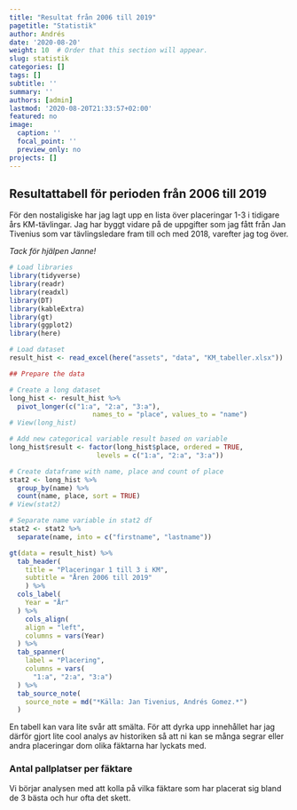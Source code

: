 ```yaml
---
title: "Resultat från 2006 till 2019"
pagetitle: "Statistik"
author: Andrés
date: '2020-08-20'
weight: 10  # Order that this section will appear.
slug: statistik
categories: []
tags: []
subtitle: ''
summary: ''
authors: [admin]
lastmod: '2020-08-20T21:33:57+02:00'
featured: no
image:
  caption: ''
  focal_point: ''
  preview_only: no
projects: []
---
```


## Resultattabell för perioden från 2006 till 2019  

För den nostaligiske har jag lagt upp en lista över placeringar 1-3 i tidigare års KM-tävlingar. Jag har byggt vidare på de uppgifter som jag fått från Jan Tivenius som var tävlingsledare fram till och med 2018, varefter jag tog över.  

*Tack för hjälpen Janne!*  

```r
# Load libraries
library(tidyverse)
library(readr)
library(readxl)
library(DT)
library(kableExtra)
library(gt)
library(ggplot2)
library(here)
```


```r
# Load dataset
result_hist <- read_excel(here("assets", "data", "KM_tabeller.xlsx"))

## Prepare the data

# Create a long dataset
long_hist <- result_hist %>% 
  pivot_longer(c("1:a", "2:a", "3:a"), 
                     names_to = "place", values_to = "name")
# View(long_hist)

# Add new categorical variable result based on variable
long_hist$result <- factor(long_hist$place, ordered = TRUE,
                      levels = c("1:a", "2:a", "3:a"))

# Create dataframe with name, place and count of place
stat2 <- long_hist %>% 
  group_by(name) %>% 
  count(name, place, sort = TRUE)
# View(stat2)

# Separate name variable in stat2 df
stat2 <- stat2 %>% 
  separate(name, into = c("firstname", "lastname"))

```



```r

gt(data = result_hist) %>% 
  tab_header(
    title = "Placeringar 1 till 3 i KM",
    subtitle = "Åren 2006 till 2019"
    ) %>% 
  cols_label(
    Year = "År"
  ) %>% 
    cols_align(
    align = "left",
    columns = vars(Year)
  ) %>% 
  tab_spanner(
    label = "Placering",
    columns = vars(
      "1:a", "2:a", "3:a")
  ) %>% 
  tab_source_note(
    source_note = md("*Källa: Jan Tivenius, Andrés Gomez.*")
  )

```

En tabell kan vara lite svår att smälta. För att dyrka upp innehållet har jag därför gjort lite cool analys av historiken så att ni kan se många segrar eller andra placeringar dom olika fäktarna har lyckats med.

### Antal pallplatser per fäktare  

Vi börjar analysen med att kolla på vilka fäktare som har placerat sig bland de 3 bästa och hur ofta det skett.


